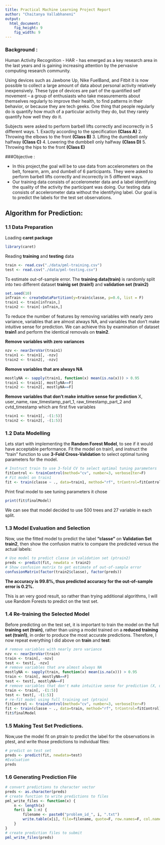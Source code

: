 ```yaml
---
title: Practical Machine Learning Project Report
author: "Chaitanya Vallabhaneni"
output:
  html_document:
    fig_height: 9
    fig_width: 9
---
```

### Background :
Human Activity Recognition - HAR - has emerged as a key research area in the last years and is gaining increasing attention by the pervasive computing research community.

Using devices such as Jawbone Up, Nike FuelBand, and Fitbit it is now possible to collect a large amount of data about personal activity relatively inexpensively. These type of devices are part of the quantified self movement – a group of enthusiasts who take measurements about themselves regularly to improve their health, to find patterns in their behavior, or because they are tech geeks. One thing that people regularly do is quantify how much of a particular activity they do, but they rarely quantify how well they do it. 

Subjects were asked to perform barbell lifts correctly and incorrectly in 5 different ways.
1. Exactly according to the specification **(Class A)**
2. Throwing the elbows to the front **(Class B)** 
3. Lifting the dumbbell only halfway **(Class C)** 
4. Lowering the dumbbell only halfway **(Class D)**
5. Throwing the hips to the front **(Class E)** 

###Objective :

* In this project,the  goal will be to use data from accelerometers on the belt, forearm, arm, and dumbell of 6 participants. They were asked to perform barbell lifts correctly and incorrectly in 5 different ways.
* Our training data consists of accelerometer data and a label identifying the quality of the activity the participant was doing. Our testing data consists of accelerometer data without the identifying label. Our goal is to predict the labels for the test set observations.

## Algorithm for Prediction: 

### 1.1 Data Preparation

Loading **caret package** 
```r
library(caret)
```

Reading **training** and **testing** data
```r
train <- read.csv("./data/pml-training.csv")
test <- read.csv("./data/pml-testing.csv")
```

To estimate out-of-sample error. The **training data(train)** is randomly split into two different dataset **trainig set (train1)** and **validation set (train2)**
```r
set.seed(10)
inTrain <- createDataPartition(y=train$classe, p=0.6, list = F)
train1 <- train[inTrain,]
train2 <- train[-inTrain,]
```

To reduce the number of features by removing variables with nearly zero variance, variables that are almost always NA, and variables that don’t make intuitive sense for prediction. We can achieve this by examination of dataset **train1** and perform the identical removals on **train2**.

**Remove variables with zero variances**
```r
nzv <- nearZeroVar(train1)
train1 <- train1[, -nzv]
train2 <- train2[, -nzv]
```
**Remove variables that are always NA**
```r
mostlyNA <- sapply(train1, function(x) mean(is.na(x))) > 0.95
train1 <- train1[, mostlyNA==F]
train2 <- train2[, mostlyNA==F]
```
**Remove variables that don't make intuitive sense for prediction**
X, user_name, raw_timestamp_part_1, raw_timestamp_part_2 and  cvtd_timestamp which are first five variables
```r
train1 <- train1[, -(1:5)]
train2 <- train2[, -(1:5)]
```

### 1.2 Data Modelling

Lets start with implementing the **Random Forest Model**, to see if it would have acceptable performance. Fit the model on train1, and instruct the “train” function to use **3-Fold Cross-Validation** to select optimal tuning parameters for the model.

```r
# Instruct train to use 3-fold CV to select optimal tuning parameters
fitControl <- trainControl(method="cv", number=3, verboseIter=F)
# Fit model on train1
fit <- train(classe ~ ., data=train1, method="rf", trControl=fitControl)
```

Print final model to see tuning parameters it chose
```r
print(fit$finalModel)
```

We can see that model decided to use 500 trees and 27 variable in each split.

### 1.3 Model Evaluation and Selection

Now, use the fitted model to predict the label **“classe”** on **Validation Set train2**, then show the confusion matrix to compare the predicted versus the actual
labels:
```r
# Use model to predict classe in validation set (ptrain2)
preds <- predict(fit, newdata = train2)
# Show confusion matrix to get estimate of out-of-sample error
confusionMatrix(factor(train2$classe), factor(preds))
```

**The accuracy is 99.8%, thus predicted accuracy for the out-of-sample error is 0.2%.**

This is an very good result, so rather than trying additional algorithms, I will use Random Forests to predict on the test set.

### 1.4 Re-training the Selected Model

Before predicting on the test set, it is important to train the model on the full **training set (train)**, rather than using a model trained on a **reduced training set (train1)**, in order to produce the most accurate predictions. Therefore, I now repeat everything I did above on **train** and **test**:
```r
# remove variables with nearly zero variance
nzv <- nearZeroVar(train)
train <- train[, -nzv]
test <- test[, -nzv]
# remove variables that are almost always NA
mostlyNA <- sapply(train, function(x) mean(is.na(x))) > 0.95
train <- train[, mostlyNA==F]
test <- test[, mostlyNA==F]
# remove variables that don't make intuitive sense for prediction (X, user_name, raw_timestamp_part_1, raw_timestamp_part_2, cvtd_timestamp), which happen to be the first five variables
train <- train[, -(1:5)]
test <- test[, -(1:5)]
# re-fit model using full training set (ptrain)
fitControl <- trainControl(method="cv", number=3, verboseIter=F)
fit <- train(classe ~ ., data=train, method="rf", trControl=fitControl)
fit$finalModel
```

### 1.5 Making Test Set Predictions.

Now,use the model fit on ptrain to predict the label for the observations in ptest, and write those predictions to individual files:
```r
# predict on test set
preds <- predict(fit, newdata=test)
#Evaluation
preds
```

### 1.6 Generating Prediction File

```r
# convert predictions to character vector
preds <- as.character(preds)
# create function to write predictions to files
pml_write_files <- function(x) {
    n <- length(x)
    for(i in 1:n) {
        filename <- paste0("problem_id_", i, ".txt")
        write.table(x[i], file=filename, quote=F, row.names=F, col.names=F)
    }
}
# create prediction files to submit
pml_write_files(preds)
```
